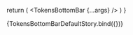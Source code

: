 

<Meta 
  title='TokensBottomBar'
  component={TokensBottomBar}
/>

<ArgsTable of={TokensBottomBar} />

  return (
    <Provider store={store}>
      <TokensBottomBar {...args} />
    </Provider>
  )
}

<Canvas>
  <Story name='Primary' args={{
    label: 'Primary',
    path: 'default.token',
    id: 'listing',
  }}>
    {TokensBottomBarDefaultStory.bind({})}
  </Story>
</Canvas>